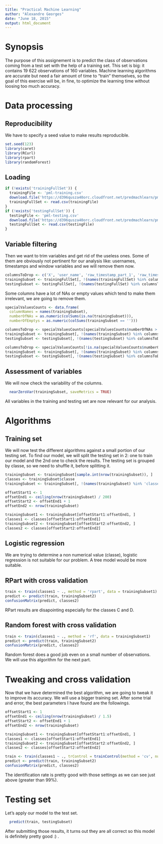 ```yaml
---
title: "Practical Machine Learning"
author: "Alexandre Georges"
date: "June 18, 2015"
output: html_document
---
```


# Synopsis

The purpose of this assignement is to predict the class of observations coming from a test set with the help of a training set. This set is big: it contains 19 622 observations of 160 variables. Machine learning algorithms are accurate but need a fair amount of time to "train" themselves, so the goal of this exercise will be, in fine, to optimize the learning time without loosing too much accuracy.

# Data processing

## Reproducibility

We have to specify a seed value to make results reproducible.

```r
set.seed(123)
library(caret)
library(RCurl)
library(rpart)
library(randomForest)
```

## Loading

```r
if (!exists('trainingFullSet')) {
  trainingFile <- 'pml-training.csv'
  download.file('https://d396qusza40orc.cloudfront.net/predmachlearn/pml-training.csv', destfile = trainingFile, method = "curl")
  trainingFullSet <- read.csv(trainingFile)
}
if (!exists('testingFullSet')) {
  testingFile <- 'pml-testing.csv'
  download.file('https://d396qusza40orc.cloudfront.net/predmachlearn/pml-testing.csv', destfile = testingFile, method = "curl")
  testingFullSet <- read.csv(testingFile)
}
```

## Variable filtering

Then we want to trim variables and get rid of the useless ones. Some of them are obviously not pertinent for our analysis like: usernames, timestamps and window variables and we will remove them now.

```r
columnsToDrop <- c('X', 'user_name', 'raw_timestamp_part_1', 'raw_timestamp_part_2', 'cvtd_timestamp', 'new_window', 'num_window', 'problem_id')
trainingSubset <- trainingFullSet[, !(names(trainingFullSet) %in% columnsToDrop)]
testingSubset <- testingFullSet[, !(names(testingFullSet) %in% columnsToDrop)]
```

Some columns have a lot of NAs or empty values which tend to make them irrelevant, we are going to remove them.

```r
specialValuesCounts <- data.frame(
  columnNames = names(trainingSubset),
  numberOfNAs = as.numeric(colSums(is.na(trainingSubset))),
  numberOfEmptys = as.numeric(colSums(trainingSubset == '')))

columnsToDrop <- specialValuesCounts[specialValuesCounts$numberOfNAs > 10000, ]$columnNames
trainingSubset <- trainingSubset[, !(names(trainingSubset) %in% columnsToDrop)]
testingSubset <- testingSubset[, !(names(testingSubset) %in% columnsToDrop)]

columnsToDrop <- specialValuesCounts[!is.na(specialValuesCounts$numberOfEmptys) & specialValuesCounts$numberOfEmptys > 10000, ]$columnNames
trainingSubset <- trainingSubset[, !(names(trainingSubset) %in% columnsToDrop)]
testingSubset <- testingSubset[, !(names(testingSubset) %in% columnsToDrop)]
```

## Assessment of variables

We will now check the variability of the columns.
```r
  nearZeroVar(trainingSubset, saveMetrics = TRUE)
```

All variables in the training and testing set are now relevant for our analysis. 

# Algorithms

## Training set

We will now test the different algorithms against a small portion of our testing set. To find our model, we will split the testing set in 2: one to train our model and the 2nd one to check the results. The testing set is grouped by classe, so we need to shuffle it, before splitting it.

```r
trainingSubset <- trainingSubset[sample.int(nrow(trainingSubset)), ]
classes <- trainingSubset$classe
trainingSubset <- trainingSubset[, !(names(trainingSubset) %in% 'classe')]

offsetStart1 <- 1
offsetEnd1 <- ceiling(nrow(trainingSubset) / 200)
offsetStart2 <- offsetEnd1 + 1
offsetEnd2 <- nrow(trainingSubset)

trainingSubset1 <- trainingSubset[offsetStart1:offsetEnd1, ]
classes1 <- classes[offsetStart1:offsetEnd1]
trainingSubset2 <- trainingSubset[offsetStart2:offsetEnd2, ]
classes2 <- classes[offsetStart2:offsetEnd2]
```

## Logistic regression
We are trying to determine a non numerical value (classe), logistic regression is not suitable for our problem. A tree model would be more suitable.

## RPart with cross validation
```r
train <- train(classes1 ~ ., method = 'rpart', data = trainingSubset1)
predict <- predict(train, trainingSubset2)
confusionMatrix(predict, classes2)
```

RPart results are disapointing especially for the classes C and D.

## Random forest with cross validation
```r
train <- train(classes1 ~ ., method = 'rf', data = trainingSubset1)
predict <- predict(train, trainingSubset2)
confusionMatrix(predict, classes2)
```

Random forest does a good job even on a small number of observations. We will use this algorithm for the next part.

# Tweaking and cross validation

Now that we have determined the best algorithm, we are going to tweak it to improve its accuracy. We will use a bigger training set. After some trial and error, the best parameters I have found are the followings.

```r
offsetStart1 <- 1
offsetEnd1 <- ceiling(nrow(trainingSubset) / 1.5)
offsetStart2 <- offsetEnd1 + 1
offsetEnd2 <- nrow(trainingSubset)

trainingSubset1 <- trainingSubset[offsetStart1:offsetEnd1, ]
classes1 <- classes[offsetStart1:offsetEnd1]
trainingSubset2 <- trainingSubset[offsetStart2:offsetEnd2, ]
classes2 <- classes[offsetStart2:offsetEnd2]

train <- train(classes1 ~ ., trControl = trainControl(method = 'cv', number = 4), method = 'rf', data = trainingSubset1, ntree = 40, proximity = TRUE)
predict <- predict(train, trainingSubset2)
confusionMatrix(predict, classes2)
```

The identification rate is pretty good with those settings as we can see just above (greater than 99%).

# Testing set

Let's apply our model to the test set.
```r
  predict(train, testingSubset)
```

After submitting those results, it turns out they are all correct so this model is definitely pretty good :) .